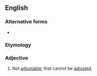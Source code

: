 {{also|non-adjustable}}

==English==

===Alternative forms===
* {{l|en|non-adjustable}}

===Etymology===
{{prefix|en|non|adjustable}}

===Adjective===
{{en-adj|-}}

# Not [[adjustable]]; that cannot be [[adjusted]].